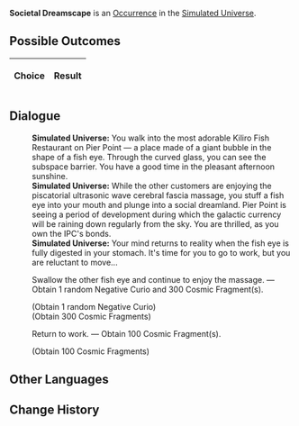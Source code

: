{{Simulated Universe Event Infobox
|title         = Societal Dreamscape
|image         = Random Event Normal.png
|type          =
|domains_su    = Occurrence
|domains_ext   = Occurrence
|domains_swarm = 
|domains_gng   = 
|requirements  =
|prev          = 
|next          = 
|indexRewards  =
|characters    = 
}}
'''Societal Dreamscape''' is an [[Simulated Universe/Occurrence|Occurrence]] in the [[Simulated Universe]].

==Possible Outcomes==
{| class="article-table"
!Choice
!Result

|}

<!--
==Gameplay Notes==

-->
==Dialogue==
{{Dialogue Start}}
:'''Simulated Universe:''' You walk into the most adorable Kiliro Fish Restaurant on Pier Point &mdash; a place made of a giant bubble in the shape of a fish eye. Through the curved glass, you can see the subspace barrier. You have a good time in the pleasant afternoon sunshine.
:'''Simulated Universe:''' While the other customers are enjoying the piscatorial ultrasonic wave cerebral fascia massage, you stuff a fish eye into your mouth and plunge into a social dreamland. Pier Point is seeing a period of development during which the galactic currency will be raining down regularly from the sky. You are thrilled, as you own the IPC's bonds.
:'''Simulated Universe:''' Your mind returns to reality when the fish eye is fully digested in your stomach. It's time for you to go to work, but you are reluctant to move...
:{{DIcon|Star}} Swallow the other fish eye and continue to enjoy the massage. &mdash; Obtain 1 random Negative Curio and 300 Cosmic Fragment(s).
:;(Obtain 1 random Negative Curio)
:;(Obtain 300 Cosmic Fragments)
:{{DIcon|Star}} Return to work. &mdash; Obtain 100 Cosmic Fragment(s).
:;(Obtain 100 Cosmic Fragments)
{{Dialogue End}}

==Other Languages==
{{Other Languages
|en   = Societal Dreamscape
|zhs  = 社会性梦境
|zht  = 社會性夢境
|ja   = {{Rubi|社会性|しゃかいせい}}の{{Rubi|夢|ゆめ}}
|ko   = 사회적 꿈
|es   = Sueños de sociedad
|fr   = Onirisme sociétal
|ru   = Сны социума
|th   = ความฝันของสังคม
|vi   = Giấc Mơ Mang Tính Xã Hội
|de   = Gesellschaftliche Traumlandschaft
|id   = Mimpi Kehidupan Sosial
|pt   = Sonho de Fuga Social
}}

==Change History==
{{Change History|1.0}}
